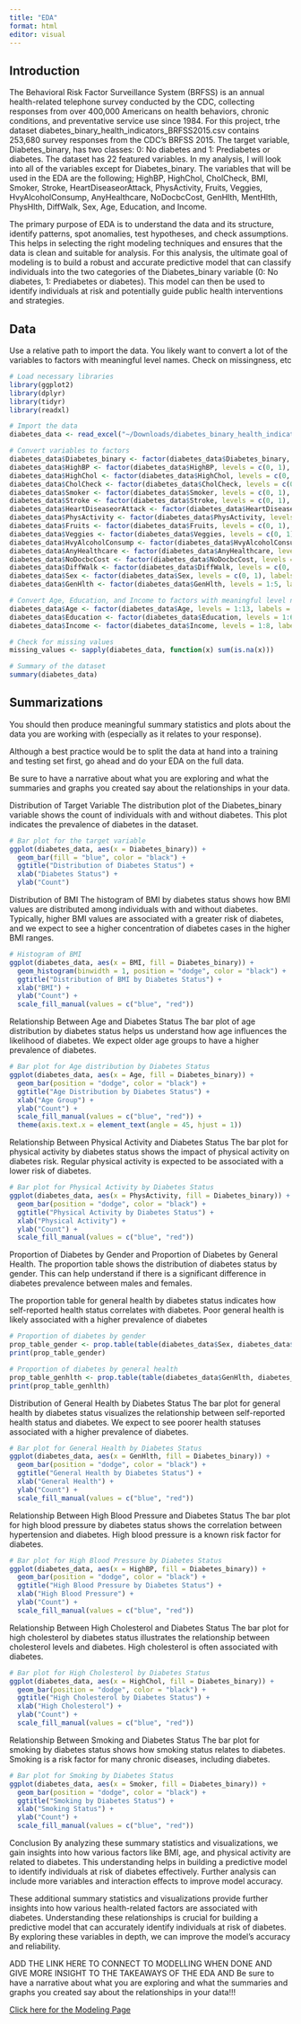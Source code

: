 ```yaml
---
title: "EDA"
format: html
editor: visual
---
```


## Introduction

The Behavioral Risk Factor Surveillance System (BRFSS) is an annual health-related telephone survey conducted by the CDC, collecting responses from over 400,000 Americans on health behaviors, chronic conditions, and preventative service use since 1984. For this project, trhe dataset diabetes_binary_health_indicators_BRFSS2015.csv contains 253,680 survey responses from the CDC's BRFSS 2015. The target variable, Diabetes_binary, has two classes: 0: No diabetes and 1: Prediabetes or diabetes. The dataset has 22 featured variables. In my analysis, I will look into all of the variables except for Diabetes_binary. The variables that will be used in the EDA are the following; HighBP, HighChol, CholCheck, BMI, Smoker, Stroke, HeartDiseaseorAttack, PhysActivity, Fruits, Veggies, HvyAlcoholConsump, AnyHealthcare, NoDocbcCost, GenHlth, MentHlth, PhysHlth, DiffWalk, Sex, Age, Education, and Income.

The primary purpose of EDA is to understand the data and its structure, identify patterns, spot anomalies, test hypotheses, and check assumptions. This helps in selecting the right modeling techniques and ensures that the data is clean and suitable for analysis. For this analysis, the ultimate goal of modeling is to build a robust and accurate predictive model that can classify individuals into the two categories of the Diabetes_binary variable (0: No diabetes, 1: Prediabetes or diabetes). This model can then be used to identify individuals at risk and potentially guide public health interventions and strategies.

## Data

Use a relative path to import the data. You likely want to convert a lot of the variables to factors with meaningful level names. Check on missingness, etc

```r
# Load necessary libraries
library(ggplot2)
library(dplyr)
library(tidyr)
library(readxl)
```

```r
# Import the data
diabetes_data <- read_excel("~/Downloads/diabetes_binary_health_indicators_BRFSS2015.xlsm")

# Convert variables to factors
diabetes_data$Diabetes_binary <- factor(diabetes_data$Diabetes_binary, levels = c(0, 1), labels = c("No Diabetes", "Prediabetes or Diabetes"))
diabetes_data$HighBP <- factor(diabetes_data$HighBP, levels = c(0, 1), labels = c("No", "Yes"))
diabetes_data$HighChol <- factor(diabetes_data$HighChol, levels = c(0, 1), labels = c("No", "Yes"))
diabetes_data$CholCheck <- factor(diabetes_data$CholCheck, levels = c(0, 1), labels = c("No", "Yes"))
diabetes_data$Smoker <- factor(diabetes_data$Smoker, levels = c(0, 1), labels = c("No", "Yes"))
diabetes_data$Stroke <- factor(diabetes_data$Stroke, levels = c(0, 1), labels = c("No", "Yes"))
diabetes_data$HeartDiseaseorAttack <- factor(diabetes_data$HeartDiseaseorAttack, levels = c(0, 1), labels = c("No", "Yes"))
diabetes_data$PhysActivity <- factor(diabetes_data$PhysActivity, levels = c(0, 1), labels = c("No", "Yes"))
diabetes_data$Fruits <- factor(diabetes_data$Fruits, levels = c(0, 1), labels = c("No", "Yes"))
diabetes_data$Veggies <- factor(diabetes_data$Veggies, levels = c(0, 1), labels = c("No", "Yes"))
diabetes_data$HvyAlcoholConsump <- factor(diabetes_data$HvyAlcoholConsump, levels = c(0, 1), labels = c("No", "Yes"))
diabetes_data$AnyHealthcare <- factor(diabetes_data$AnyHealthcare, levels = c(0, 1), labels = c("No", "Yes"))
diabetes_data$NoDocbcCost <- factor(diabetes_data$NoDocbcCost, levels = c(0, 1), labels = c("No", "Yes"))
diabetes_data$DiffWalk <- factor(diabetes_data$DiffWalk, levels = c(0, 1), labels = c("No", "Yes"))
diabetes_data$Sex <- factor(diabetes_data$Sex, levels = c(0, 1), labels = c("Male", "Female"))
diabetes_data$GenHlth <- factor(diabetes_data$GenHlth, levels = 1:5, labels = c("Excellent", "Very Good", "Good", "Fair", "Poor"))

# Convert Age, Education, and Income to factors with meaningful level names
diabetes_data$Age <- factor(diabetes_data$Age, levels = 1:13, labels = c("18-24", "25-29", "30-34", "35-39", "40-44", "45-49", "50-54", "55-59", "60-64", "65-69", "70-74", "75-79", "80 or older"))
diabetes_data$Education <- factor(diabetes_data$Education, levels = 1:6, labels = c("Never attended school", "Elementary", "Some high school", "High school graduate", "Some college", "College graduate"))
diabetes_data$Income <- factor(diabetes_data$Income, levels = 1:8, labels = c("Less than $10,000", "$10,000-$14,999", "$15,000-$19,999", "$20,000-$24,999", "$25,000-$34,999", "$35,000-$49,999", "$50,000-$74,999", "$75,000 or more"))

# Check for missing values
missing_values <- sapply(diabetes_data, function(x) sum(is.na(x)))

# Summary of the dataset
summary(diabetes_data)
```

## Summarizations

You should then produce meaningful summary statistics and plots about the data you are working with (especially as it relates to your response).

Although a best practice would be to split the data at hand into a training and testing set first, go ahead and do your EDA on the full data.

Be sure to have a narrative about what you are exploring and what the summaries and graphs you created say about the relationships in your data.



Distribution of Target Variable
The distribution plot of the Diabetes_binary variable shows the count of individuals with and without diabetes. This plot indicates the prevalence of diabetes in the dataset.
```r
# Bar plot for the target variable
ggplot(diabetes_data, aes(x = Diabetes_binary)) +
  geom_bar(fill = "blue", color = "black") +
  ggtitle("Distribution of Diabetes Status") +
  xlab("Diabetes Status") +
  ylab("Count")
```


Distribution of BMI
The histogram of BMI by diabetes status shows how BMI values are distributed among individuals with and without diabetes. Typically, higher BMI values are associated with a greater risk of diabetes, and we expect to see a higher concentration of diabetes cases in the higher BMI ranges.

```r
# Histogram of BMI
ggplot(diabetes_data, aes(x = BMI, fill = Diabetes_binary)) +
  geom_histogram(binwidth = 1, position = "dodge", color = "black") +
  ggtitle("Distribution of BMI by Diabetes Status") +
  xlab("BMI") +
  ylab("Count") +
  scale_fill_manual(values = c("blue", "red"))
```

Relationship Between Age and Diabetes Status
The bar plot of age distribution by diabetes status helps us understand how age influences the likelihood of diabetes. We expect older age groups to have a higher prevalence of diabetes.

```r
# Bar plot for Age distribution by Diabetes Status
ggplot(diabetes_data, aes(x = Age, fill = Diabetes_binary)) +
  geom_bar(position = "dodge", color = "black") +
  ggtitle("Age Distribution by Diabetes Status") +
  xlab("Age Group") +
  ylab("Count") +
  scale_fill_manual(values = c("blue", "red")) +
  theme(axis.text.x = element_text(angle = 45, hjust = 1))
```


Relationship Between Physical Activity and Diabetes Status
The bar plot for physical activity by diabetes status shows the impact of physical activity on diabetes risk. Regular physical activity is expected to be associated with a lower risk of diabetes.

```r
# Bar plot for Physical Activity by Diabetes Status
ggplot(diabetes_data, aes(x = PhysActivity, fill = Diabetes_binary)) +
  geom_bar(position = "dodge", color = "black") +
  ggtitle("Physical Activity by Diabetes Status") +
  xlab("Physical Activity") +
  ylab("Count") +
  scale_fill_manual(values = c("blue", "red"))

```


Proportion of Diabetes by Gender and Proportion of Diabetes by General Health.
The proportion table shows the distribution of diabetes status by gender. This can help understand if there is a significant difference in diabetes prevalence between males and females.

The proportion table for general health by diabetes status indicates how self-reported health status correlates with diabetes. Poor general health is likely associated with a higher prevalence of diabetes

```r
# Proportion of diabetes by gender
prop_table_gender <- prop.table(table(diabetes_data$Sex, diabetes_data$Diabetes_binary), margin = 1)
print(prop_table_gender)

# Proportion of diabetes by general health
prop_table_genhlth <- prop.table(table(diabetes_data$GenHlth, diabetes_data$Diabetes_binary), margin = 1)
print(prop_table_genhlth)

```


Distribution of General Health by Diabetes Status
The bar plot for general health by diabetes status visualizes the relationship between self-reported health status and diabetes. We expect to see poorer health statuses associated with a higher prevalence of diabetes.

```r
# Bar plot for General Health by Diabetes Status
ggplot(diabetes_data, aes(x = GenHlth, fill = Diabetes_binary)) +
  geom_bar(position = "dodge", color = "black") +
  ggtitle("General Health by Diabetes Status") +
  xlab("General Health") +
  ylab("Count") +
  scale_fill_manual(values = c("blue", "red"))

```

Relationship Between High Blood Pressure and Diabetes Status
The bar plot for high blood pressure by diabetes status shows the correlation between hypertension and diabetes. High blood pressure is a known risk factor for diabetes.
```r
# Bar plot for High Blood Pressure by Diabetes Status
ggplot(diabetes_data, aes(x = HighBP, fill = Diabetes_binary)) +
  geom_bar(position = "dodge", color = "black") +
  ggtitle("High Blood Pressure by Diabetes Status") +
  xlab("High Blood Pressure") +
  ylab("Count") +
  scale_fill_manual(values = c("blue", "red"))

```


Relationship Between High Cholesterol and Diabetes Status
The bar plot for high cholesterol by diabetes status illustrates the relationship between cholesterol levels and diabetes. High cholesterol is often associated with diabetes.

```r
# Bar plot for High Cholesterol by Diabetes Status
ggplot(diabetes_data, aes(x = HighChol, fill = Diabetes_binary)) +
  geom_bar(position = "dodge", color = "black") +
  ggtitle("High Cholesterol by Diabetes Status") +
  xlab("High Cholesterol") +
  ylab("Count") +
  scale_fill_manual(values = c("blue", "red"))

```

Relationship Between Smoking and Diabetes Status
The bar plot for smoking by diabetes status shows how smoking status relates to diabetes. Smoking is a risk factor for many chronic diseases, including diabetes.
```r
# Bar plot for Smoking by Diabetes Status
ggplot(diabetes_data, aes(x = Smoker, fill = Diabetes_binary)) +
  geom_bar(position = "dodge", color = "black") +
  ggtitle("Smoking by Diabetes Status") +
  xlab("Smoking Status") +
  ylab("Count") +
  scale_fill_manual(values = c("blue", "red"))

```


Conclusion
By analyzing these summary statistics and visualizations, we gain insights into how various factors like BMI, age, and physical activity are related to diabetes. This understanding helps in building a predictive model to identify individuals at risk of diabetes effectively. Further analysis can include more variables and interaction effects to improve model accuracy.

These additional summary statistics and visualizations provide further insights into how various health-related factors are associated with diabetes. Understanding these relationships is crucial for building a predictive model that can accurately identify individuals at risk of diabetes. By exploring these variables in depth, we can improve the model's accuracy and reliability.


ADD THE LINK HERE TO CONNECT TO MODELLING WHEN DONE AND GIVE MORE INSIGHT TO THE TAKEAWAYS OF THE EDA AND Be sure to have a narrative about what you are exploring and what the summaries and graphs
you created say about the relationships in your data!!!

[Click here for the Modeling Page](Modelling.html)
